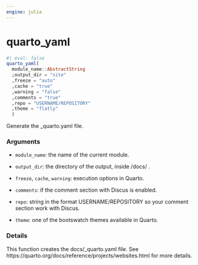 ```yaml
---
engine: julia
---
```


# quarto_yaml {#sec-doc}
    

::: {.callout-note appearance="simple" title="docblock" collapse=false}    


```julia
#| eval: false
quarto_yaml(
  module_name::AbstractString
  ;output_dir = "site"
  ,freeze = "auto"
  ,cache = "true"
  ,warning = "false"
  ,comments = "true"
  ,repo = "USERNAME/REPOSITORY"
  ,theme = "flatly"
  )

```

Generate the _quarto.yaml file.
 

### Arguments
    
  * `module_name`: the name of the current module.
  * `output_dir`: the directory of the output, inside /docs/ .
  * `freeze`, `cache`, `warning`: execution options in Quarto.
  * `comments`: if the comment section with Discus is enabled.
  * `repo`: string in the format USERNAME/REPOSITORY so your
comment section work with Discus.
 
  * `theme`: one of the bootswatch themes available in Quarto.

### Details
    
This function creates the docs/_quarto.yaml file. See   https://quarto.org/docs/reference/projects/websites.html for more details.
 


:::
    


